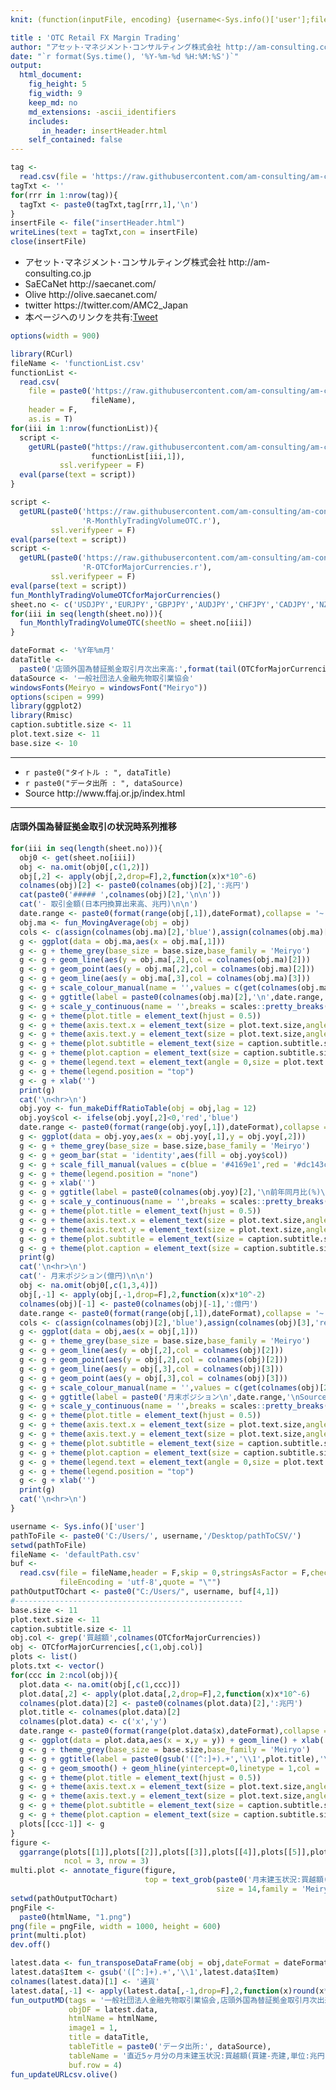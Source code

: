 ```yaml
---
knit: (function(inputFile, encoding) {username<-Sys.info()['user'];fileName<-'defaultPath.csv';pathToFile <-paste0('C:/Users/', username,'/Desktop/pathToCSV/');setwd(pathToFile);buf0<-read.csv(fileName,header = F,skip = 0,stringsAsFactor = F,check.names = F,fileEncoding = 'utf-8');htmlName<-'OTCRetailFXMarginTrading';rmarkdown::render(inputFile, encoding = encoding, output_file = paste0('C:/Users/',username,buf0[4,1],'am-consulting.co.jp-',htmlName,'.html')) })

title : 'OTC Retail FX Margin Trading'
author: "アセット･マネジメント･コンサルティング株式会社 http://am-consulting.co.jp"
date: "`r format(Sys.time(), '%Y-%m-%d %H:%M:%S')`"
output: 
  html_document:
    fig_height: 5
    fig_width: 9
    keep_md: no
    md_extensions: -ascii_identifiers 
    includes:
       in_header: insertHeader.html
    self_contained: false
---
```


```r
tag <-
  read.csv(file = 'https://raw.githubusercontent.com/am-consulting/am-consulting.github.io/master/components/insertHeader.csv',header = F,fileEncoding = 'UTF8')
tagTxt <- ''
for(rrr in 1:nrow(tag)){
  tagTxt <- paste0(tagTxt,tag[rrr,1],'\n')
}
insertFile <- file("insertHeader.html")
writeLines(text = tagTxt,con = insertFile)
close(insertFile)
```

- アセット･マネジメント･コンサルティング株式会社 http://am-consulting.co.jp
- SaECaNet http://saecanet.com/
- Olive http://olive.saecanet.com/
- twitter https://twitter.com/AMC2_Japan
- 本ページへのリンクを共有:<a href="https://twitter.com/share" class="twitter-share-button" data-via="AMC2_Japan" data-size="large">Tweet</a> <script>!function(d,s,id){var js,fjs=d.getElementsByTagName(s)[0],p=/^http:/.test(d.location)?'http':'https';if(!d.getElementById(id)){js=d.createElement(s);js.id=id;js.src=p+'://platform.twitter.com/widgets.js';fjs.parentNode.insertBefore(js,fjs);}}(document, 'script', 'twitter-wjs');</script>

```r
options(width = 900)
```

```r
library(RCurl)
fileName <- 'functionList.csv'
functionList <-
  read.csv(
    file = paste0('https://raw.githubusercontent.com/am-consulting/am-consulting.github.io/master/csv/',
                  fileName),
    header = F,
    as.is = T)
for(iii in 1:nrow(functionList)){
  script <- 
    getURL(paste0("https://raw.githubusercontent.com/am-consulting/am-consulting.github.io/master/", 
                  functionList[iii,1]),
           ssl.verifypeer = F)
  eval(parse(text = script))
}
```

```r
script <- 
  getURL(paste0('https://raw.githubusercontent.com/am-consulting/am-consulting.github.io/master/', 
                'R-MonthlyTradingVolumeOTC.r'),
         ssl.verifypeer = F)
eval(parse(text = script))
script <- 
  getURL(paste0('https://raw.githubusercontent.com/am-consulting/am-consulting.github.io/master/', 
                'R-OTCforMajorCurrencies.r'),
         ssl.verifypeer = F)
eval(parse(text = script))
fun_MonthlyTradingVolumeOTCforMajorCurrencies()
sheet.no <- c('USDJPY','EURJPY','GBPJPY','AUDJPY','CHFJPY','CADJPY','NZDJPY','ZARJPY','EURUSD','GBPUSD')
for(iii in seq(length(sheet.no))){
  fun_MonthlyTradingVolumeOTC(sheetNo = sheet.no[iii])
}  
```

```r
dateFormat <- '%Y年%m月'
dataTitle <- 
  paste0('店頭外国為替証拠金取引月次出来高:',format(tail(OTCforMajorCurrencies[,1],1),dateFormat))
dataSource <- '一般社団法人金融先物取引業協会'
windowsFonts(Meiryo = windowsFont("Meiryo"))
options(scipen = 999)
library(ggplot2)
library(Rmisc)
caption.subtitle.size <- 11
plot.text.size <- 11
base.size <- 10
```

***

- `r paste0("タイトル : ", dataTitle)`
- `r paste0("データ出所 : ", dataSource)`
- Source http://www.ffaj.or.jp/index.html

***

#### 店頭外国為替証拠金取引の状況時系列推移

```r
for(iii in seq(length(sheet.no))){
  obj0 <- get(sheet.no[iii])
  obj <- na.omit(obj0[,c(1,2)])
  obj[,2] <- apply(obj[,2,drop=F],2,function(x)x*10^-6)
  colnames(obj)[2] <- paste0(colnames(obj)[2],':兆円')
  cat(paste0('##### ',colnames(obj)[2],'\n\n'))
  cat('- 取引金額(日本円換算出来高、兆円)\n\n')
  date.range <- paste0(format(range(obj[,1]),dateFormat),collapse = '~')
  obj.ma <- fun_MovingAverage(obj = obj)
  cols <- c(assign(colnames(obj.ma)[2],'blue'),assign(colnames(obj.ma)[3],'red'))
  g <- ggplot(data = obj.ma,aes(x = obj.ma[,1]))
  g <- g + theme_grey(base_size = base.size,base_family = 'Meiryo')
  g <- g + geom_line(aes(y = obj.ma[,2],col = colnames(obj.ma)[2]))
  g <- g + geom_point(aes(y = obj.ma[,2],col = colnames(obj.ma)[2]))
  g <- g + geom_line(aes(y = obj.ma[,3],col = colnames(obj.ma)[3]))
  g <- g + scale_colour_manual(name = '',values = c(get(colnames(obj.ma)[2]),get(colnames(obj.ma)[3])))
  g <- g + ggtitle(label = paste0(colnames(obj.ma)[2],'\n',date.range,'\nSource:',dataSource))
  g <- g + scale_y_continuous(name = '',breaks = scales::pretty_breaks(10),sec.axis = dup_axis())
  g <- g + theme(plot.title = element_text(hjust = 0.5))  
  g <- g + theme(axis.text.x = element_text(size = plot.text.size,angle = 0))
  g <- g + theme(axis.text.y = element_text(size = plot.text.size,angle = 0))
  g <- g + theme(plot.subtitle = element_text(size = caption.subtitle.size,angle = 0))
  g <- g + theme(plot.caption = element_text(size = caption.subtitle.size,angle = 0))
  g <- g + theme(legend.text = element_text(angle = 0,size = plot.text.size))  
  g <- g + theme(legend.position = "top")
  g <- g + xlab('')
  print(g)
  cat('\n<hr>\n')
  obj.yoy <- fun_makeDiffRatioTable(obj = obj,lag = 12)
  obj.yoy$col <- ifelse(obj.yoy[,2]<0,'red','blue')
  date.range <- paste0(format(range(obj.yoy[,1]),dateFormat),collapse = '~')
  g <- ggplot(data = obj.yoy,aes(x = obj.yoy[,1],y = obj.yoy[,2]))
  g <- g + theme_grey(base_size = base.size,base_family = 'Meiryo')
  g <- g + geom_bar(stat = 'identity',aes(fill = obj.yoy$col))
  g <- g + scale_fill_manual(values = c(blue = '#4169e1',red = '#dc143c'))
  g <- g + theme(legend.position = "none")
  g <- g + xlab('')
  g <- g + ggtitle(label = paste0(colnames(obj.yoy)[2],'\n前年同月比(%)\n',date.range,'\nSource:',dataSource))
  g <- g + scale_y_continuous(name = '',breaks = scales::pretty_breaks(10),sec.axis = dup_axis())
  g <- g + theme(plot.title = element_text(hjust = 0.5))  
  g <- g + theme(axis.text.x = element_text(size = plot.text.size,angle = 0))
  g <- g + theme(axis.text.y = element_text(size = plot.text.size,angle = 0))
  g <- g + theme(plot.subtitle = element_text(size = caption.subtitle.size,angle = 0))
  g <- g + theme(plot.caption = element_text(size = caption.subtitle.size,angle = 0))
  print(g)
  cat('\n<hr>\n')
  cat('- 月末ポジション(億円)\n\n')
  obj <- na.omit(obj0[,c(1,3,4)])
  obj[,-1] <- apply(obj[,-1,drop=F],2,function(x)x*10^-2)
  colnames(obj)[-1] <- paste0(colnames(obj)[-1],':億円')
  date.range <- paste0(format(range(obj[,1]),dateFormat),collapse = '~')
  cols <- c(assign(colnames(obj)[2],'blue'),assign(colnames(obj)[3],'red'))
  g <- ggplot(data = obj,aes(x = obj[,1]))
  g <- g + theme_grey(base_size = base.size,base_family = 'Meiryo')
  g <- g + geom_line(aes(y = obj[,2],col = colnames(obj)[2]))
  g <- g + geom_point(aes(y = obj[,2],col = colnames(obj)[2]))
  g <- g + geom_line(aes(y = obj[,3],col = colnames(obj)[3]))
  g <- g + geom_point(aes(y = obj[,3],col = colnames(obj)[3]))
  g <- g + scale_colour_manual(name = '',values = c(get(colnames(obj)[2]),get(colnames(obj)[3])))
  g <- g + ggtitle(label = paste0('月末ポジション\n',date.range,'\nSource:',dataSource))
  g <- g + scale_y_continuous(name = '',breaks = scales::pretty_breaks(10),sec.axis = dup_axis())
  g <- g + theme(plot.title = element_text(hjust = 0.5))
  g <- g + theme(axis.text.x = element_text(size = plot.text.size,angle = 0))
  g <- g + theme(axis.text.y = element_text(size = plot.text.size,angle = 0))
  g <- g + theme(plot.subtitle = element_text(size = caption.subtitle.size,angle = 0))
  g <- g + theme(plot.caption = element_text(size = caption.subtitle.size,angle = 0))
  g <- g + theme(legend.text = element_text(angle = 0,size = plot.text.size))  
  g <- g + theme(legend.position = "top")
  g <- g + xlab('')
  print(g)
  cat('\n<hr>\n')
}
```

```r
username <- Sys.info()['user']
pathToFile <- paste0('C:/Users/', username,'/Desktop/pathToCSV/')
setwd(pathToFile)
fileName <- 'defaultPath.csv'
buf <-
  read.csv(file = fileName,header = F,skip = 0,stringsAsFactor = F,check.names = F,
           fileEncoding = 'utf-8',quote = "\"")
pathOutputTOchart <- paste0("C:/Users/", username, buf[4,1])
#---------------------------------------------------
base.size <- 11
plot.text.size <- 11
caption.subtitle.size <- 11
obj.col <- grep('買越額',colnames(OTCforMajorCurrencies))
obj <- OTCforMajorCurrencies[,c(1,obj.col)]
plots <- list()
plots.txt <- vector()
for(ccc in 2:ncol(obj)){
  plot.data <- na.omit(obj[,c(1,ccc)])
  plot.data[,2] <- apply(plot.data[,2,drop=F],2,function(x)x*10^-6)
  colnames(plot.data)[2] <- paste0(colnames(plot.data)[2],':兆円')
  plot.title <- colnames(plot.data)[2]
  colnames(plot.data) <- c('x','y')
  date.range <- paste0(format(range(plot.data$x),dateFormat),collapse = '~')
  g <- ggplot(data = plot.data,aes(x = x,y = y)) + geom_line() + xlab('') + ylab('')
  g <- g + theme_grey(base_size = base.size,base_family = 'Meiryo')
  g <- g + ggtitle(label = paste0(gsub('([^:]+).+','\\1',plot.title),'\n',date.range))
  g <- g + geom_smooth() + geom_hline(yintercept=0,linetype = 1,col = 'red')
  g <- g + theme(plot.title = element_text(hjust = 0.5))
  g <- g + theme(axis.text.x = element_text(size = plot.text.size,angle = 0))
  g <- g + theme(axis.text.y = element_text(size = plot.text.size,angle = 0))
  g <- g + theme(plot.subtitle = element_text(size = caption.subtitle.size,angle = 0))
  g <- g + theme(plot.caption = element_text(size = caption.subtitle.size,angle = 0))
  plots[[ccc-1]] <- g
}
figure <- 
  ggarrange(plots[[1]],plots[[2]],plots[[3]],plots[[4]],plots[[5]],plots[[6]],plots[[7]],plots[[8]],plots[[9]],
            ncol = 3, nrow = 3)
multi.plot <- annotate_figure(figure,
                              top = text_grob(paste0('月末建玉状況:買越額(買建-売建,単位:兆円)\nSource:',dataSource),
                                              size = 14,family = 'Meiryo'))
setwd(pathOutputTOchart)
pngFile <-
  paste0(htmlName, "1.png")
png(file = pngFile, width = 1000, height = 600)
print(multi.plot)
dev.off()
```

```r
latest.data <- fun_transposeDataFrame(obj = obj,dateFormat = dateFormat)
latest.data$Item <- gsub('([^:]+).+','\\1',latest.data$Item)
colnames(latest.data)[1] <- '通貨'
latest.data[,-1] <- apply(latest.data[,-1,drop=F],2,function(x)round(x*10^-6,4))
fun_outputMD(tags = '一般社団法人金融先物取引業協会,店頭外国為替証拠金取引月次出来高',
             objDF = latest.data,
             htmlName = htmlName,
             image1 = 1,
             title = dataTitle,
             tableTitle = paste0('データ出所:', dataSource),
             tableName = '直近5ヶ月分の月末建玉状況:買越額(買建-売建,単位:兆円)',
             buf.row = 4)
fun_updateURLcsv.olive()
```

<script>MakeNegative()</script>
<script>
  (function(i,s,o,g,r,a,m){i['GoogleAnalyticsObject']=r;i[r]=i[r]||function(){
  (i[r].q=i[r].q||[]).push(arguments)},i[r].l=1*new Date();a=s.createElement(o),
  m=s.getElementsByTagName(o)[0];a.async=1;a.src=g;m.parentNode.insertBefore(a,m)
  })(window,document,'script','https://www.google-analytics.com/analytics.js','ga');

  ga('create', 'UA-3077339-5', 'auto');
  ga('send', 'pageview');

</script>
